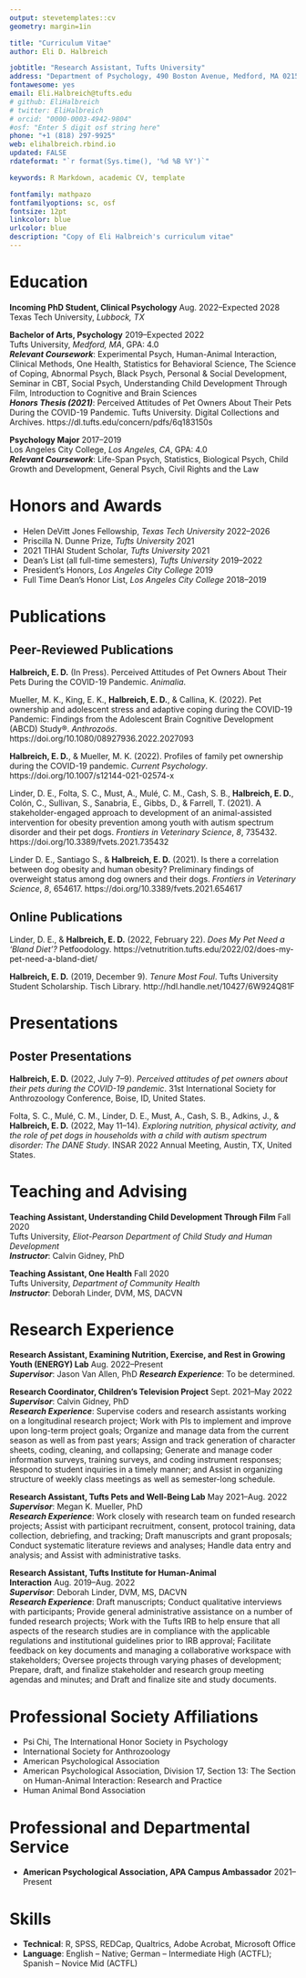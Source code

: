 ```yaml
---
output: stevetemplates::cv
geometry: margin=1in

title: "Curriculum Vitae"
author: Eli D. Halbreich

jobtitle: "Research Assistant, Tufts University"
address: "Department of Psychology, 490 Boston Avenue, Medford, MA 02155"
fontawesome: yes
email: Eli.Halbreich@tufts.edu
# github: EliHalbreich
# twitter: EliHalbreich
# orcid: "0000-0003-4942-9804"
#osf: "Enter 5 digit osf string here"
phone: "+1 (818) 297-9925"
web: elihalbreich.rbind.io
updated: FALSE
rdateformat: "`r format(Sys.time(), '%d %B %Y')`"

keywords: R Markdown, academic CV, template

fontfamily: mathpazo
fontfamilyoptions: sc, osf
fontsize: 12pt
linkcolor: blue
urlcolor: blue
description: "Copy of Eli Halbreich's curriculum vitae"
---
```


# Education

**Incoming PhD Student, Clinical Psychology**\hfill\ Aug. 2022--Expected 2028  
Texas Tech University, *Lubbock, TX*

**Bachelor of Arts, Psychology**\hfill\ 2019--Expected 2022  
Tufts University, *Medford, MA*, GPA: 4.0  
***Relevant Coursework***: Experimental Psych, Human-Animal Interaction, Clinical Methods, One Health, Statistics for Behavioral Science, The Science of Coping, Abnormal Psych, Black Psych, Personal & Social Development, Seminar in CBT, Social Psych, Understanding Child Development Through Film, Introduction to Cognitive and Brain Sciences  
***Honors Thesis (2021)***: Perceived Attitudes of Pet Owners About Their Pets During the COVID-19 Pandemic. Tufts University. Digital Collections and Archives. https://dl.tufts.edu/concern/pdfs/6q183150s

**Psychology Major**\hfill\ 2017--2019  
Los Angeles City College, *Los Angeles, CA*, GPA: 4.0  
***Relevant Coursework***: Life-Span Psych, Statistics, Biological Psych, Child Growth and Development, General Psych, Civil Rights and the Law

# Honors and Awards

* Helen DeVitt Jones Fellowship, *Texas Tech University*\hfill\ 2022--2026
* Priscilla N. Dunne Prize, *Tufts University*\hfill\ 2021
* 2021 TIHAI Student Scholar, *Tufts University*\hfill\ 2021
* Dean’s List (all full-time semesters), *Tufts University*\hfill\ 2019--2022
* President’s Honors, *Los Angeles City College*\hfill\ 2019
* Full Time Dean’s Honor List, *Los Angeles City College*\hfill\ 2018--2019


# Publications
\begingroup
\setlength{\parindent}{-0.5in}
\setlength{\leftskip}{0.5in}
\setlength{\parskip}{8pt}

## Peer-Reviewed Publications

**Halbreich, E. D.** (In Press). Perceived Attitudes of Pet Owners About Their Pets During the COVID-19 Pandemic. *Animalia*.

Mueller, M. K., King, E. K., **Halbreich, E. D.**, & Callina, K. (2022). Pet ownership and adolescent stress and adaptive coping during the COVID-19 Pandemic: Findings from the Adolescent Brain Cognitive Development (ABCD) Study®. *Anthrozoös*. https://doi.org/10.1080/08927936.2022.2027093

**Halbreich, E. D.**, & Mueller, M. K. (2022). Profiles of family pet ownership during the COVID-19 pandemic. *Current Psychology*. https://doi.org/10.1007/s12144-021-02574-x

Linder, D. E., Folta, S. C., Must, A., Mulé, C. M., Cash, S. B., **Halbreich, E. D.**, Colón, C., Sullivan, S., Sanabria, E., Gibbs, D., & Farrell, T. (2021). A stakeholder-engaged approach to development of an animal-assisted intervention for obesity prevention among youth with autism spectrum disorder and their pet dogs. *Frontiers in Veterinary Science*, *8*, 735432. https://doi.org/10.3389/fvets.2021.735432

Linder D. E., Santiago S., & **Halbreich, E. D.** (2021). Is there a correlation between dog obesity and human obesity? Preliminary findings of overweight status among dog owners and their dogs. *Frontiers in Veterinary Science*, *8*, 654617. https://doi.org/10.3389/fvets.2021.654617

## Online Publications

Linder, D. E., & **Halbreich, E. D.** (2022, February 22). *Does My Pet Need a ‘Bland Diet’?* Petfoodology. https://vetnutrition.tufts.edu/2022/02/does-my-pet-need-a-bland-diet/

**Halbreich, E. D.** (2019, December 9). *Tenure Most Foul*. Tufts University Student Scholarship. Tisch Library. http://hdl.handle.net/10427/6W924Q81F

# Presentations

## Poster Presentations

**Halbreich, E. D.** (2022, July 7–9). *Perceived attitudes of pet owners about their pets during the COVID-19 pandemic*. 31st International Society for Anthrozoology Conference, Boise, ID, United States.

Folta, S. C., Mulé, C. M., Linder, D. E., Must, A., Cash, S. B., Adkins, J., & **Halbreich, E. D.** (2022, May 11–14). *Exploring nutrition, physical activity, and the role of pet dogs in households with a child with autism spectrum disorder: The DANE Study*. INSAR 2022 Annual Meeting, Austin, TX, United States.

\endgroup
# Teaching and Advising

**Teaching Assistant, Understanding Child Development Through Film**\hfill\ Fall 2020  
Tufts University, *Eliot-Pearson Department of Child Study and Human Development*  
***Instructor***: Calvin Gidney, PhD

**Teaching Assistant, One Health**\hfill\ Fall 2020  
Tufts University, *Department of Community Health*  
***Instructor***: Deborah Linder, DVM, MS, DACVN

# Research Experience

**Research Assistant, Examining Nutrition, Exercise, and Rest in Growing Youth (ENERGY) Lab**\hfill\ Aug. 2022--Present  
***Supervisor***: Jason Van Allen, PhD
***Research Experience***: To be determined.  

**Research Coordinator, Children's Television Project**\hfill\ Sept. 2021--May 2022  
***Supervisor***: Calvin Gidney, PhD  
***Research Experience***: Supervise coders and research assistants working on a longitudinal research project; Work with PIs to implement and improve upon long-term project goals; Organize and manage data from the current season as well as from past years; Assign and track generation of character sheets, coding, cleaning, and collapsing; Generate and manage coder information surveys, training surveys, and coding instrument responses; Respond to student inquiries in a timely manner; and Assist in organizing structure of weekly class meetings as well as semester-long schedule.

**Research Assistant, Tufts Pets and Well-Being Lab**\hfill\ May 2021--Aug. 2022  
***Supervisor***: Megan K. Mueller, PhD  
***Research Experience***: Work closely with research team on funded research projects; Assist with participant recruitment, consent, protocol training, data collection, debriefing, and tracking; Draft manuscripts and grant proposals; Conduct systematic literature reviews and analyses; Handle data entry and analysis; and Assist with administrative tasks.

**Research Assistant, Tufts Institute for Human-Animal Interaction**\hfill\ Aug. 2019--Aug. 2022  
***Supervisor***: Deborah Linder, DVM, MS, DACVN  
***Research Experience***: Draft manuscripts; Conduct qualitative interviews with participants; Provide general administrative assistance on a number of funded research projects; Work with the Tufts IRB to help ensure that all aspects of the research studies are in compliance with the applicable regulations and institutional guidelines prior to IRB approval; Facilitate feedback on key documents and managing a collaborative workspace with stakeholders; Oversee projects through varying phases of development; Prepare, draft, and finalize stakeholder and research group meeting agendas and minutes; and Draft and finalize site and study documents.

# Professional Society Affiliations

* Psi Chi, The International Honor Society in Psychology
* International Society for Anthrozoology
* American Psychological Association
* American Psychological Association, Division 17, Section 13: The Section on Human-Animal Interaction: Research and Practice
* Human Animal Bond Association

# Professional and Departmental Service

* **American Psychological Association, APA Campus Ambassador**\hfill\ 2021--Present  

# Skills

* **Technical**: R, SPSS, REDCap, Qualtrics, Adobe Acrobat, Microsoft Office
* **Language**: English – Native; German – Intermediate High (ACTFL); Spanish – Novice Mid (ACTFL)